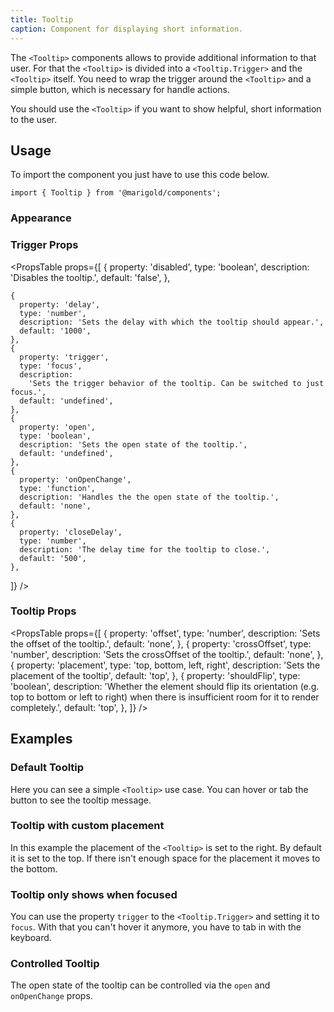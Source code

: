 ```yaml
---
title: Tooltip
caption: Component for displaying short information.
---
```


The `<Tooltip>` components allows to provide additional information to that user. For that the `<Tooltip>` is divided into a `<Tooltip.Trigger>` and the `<Tooltip>` itself. You need to wrap the trigger around the `<Tooltip>` and a simple button, which is necessary for handle actions.

You should use the `<Tooltip>` if you want to show helpful, short information to the user.

## Usage

To import the component you just have to use this code below.

```tsx
import { Tooltip } from '@marigold/components';
```

### Appearance

<AppearanceTable component={title} />

### Trigger Props

<PropsTable
  props={[
    {
      property: 'disabled',
      type: 'boolean',
      description: 'Disables the tooltip.',
      default: 'false',
    },

    {
      property: 'delay',
      type: 'number',
      description: 'Sets the delay with which the tooltip should appear.',
      default: '1000',
    },
    {
      property: 'trigger',
      type: 'focus',
      description:
        'Sets the trigger behavior of the tooltip. Can be switched to just focus.',
      default: 'undefined',
    },
    {
      property: 'open',
      type: 'boolean',
      description: 'Sets the open state of the tooltip.',
      default: 'undefined',
    },
    {
      property: 'onOpenChange',
      type: 'function',
      description: 'Handles the the open state of the tooltip.',
      default: 'none',
    },
    {
      property: 'closeDelay',
      type: 'number',
      description: 'The delay time for the tooltip to close.',
      default: '500',
    },

]}
/>

### Tooltip Props

<PropsTable
  props={[
    {
      property: 'offset',
      type: 'number',
      description: 'Sets the offset of the tooltip.',
      default: 'none',
    },
    {
      property: 'crossOffset',
      type: 'number',
      description: 'Sets the crossOffset of the tooltip.',
      default: 'none',
    },
    {
      property: 'placement',
      type: 'top, bottom, left, right',
      description: 'Sets the placement of the tooltip',
      default: 'top',
    },
    {
      property: 'shouldFlip',
      type: 'boolean',
      description:
        'Whether the element should flip its orientation (e.g. top to bottom or left to right) when there is insufficient room for it to render completely.',
      default: 'top',
    },
  ]}
/>

## Examples

### Default Tooltip

Here you can see a simple `<Tooltip>` use case. You can hover or tab the button to see the tooltip message.

<ComponentDemo file="./tooltip-basic.demo.tsx" />

### Tooltip with custom placement

In this example the placement of the `<Tooltip>` is set to the right. By default it is set to the top. If there isn't enough space for the placement it moves to the bottom.

<ComponentDemo file="./tooltip-custom.demo.tsx" />

### Tooltip only shows when focused

You can use the property `trigger` to the `<Tooltip.Trigger>` and setting it to `focus`. With that you can't hover it anymore, you have to tab in with the keyboard.

<ComponentDemo file="./tooltip-focus.demo.tsx" />

### Controlled Tooltip

The open state of the tooltip can be controlled via the `open` and `onOpenChange` props.

<ComponentDemo file="./tooltip-pressed.demo.tsx" />
